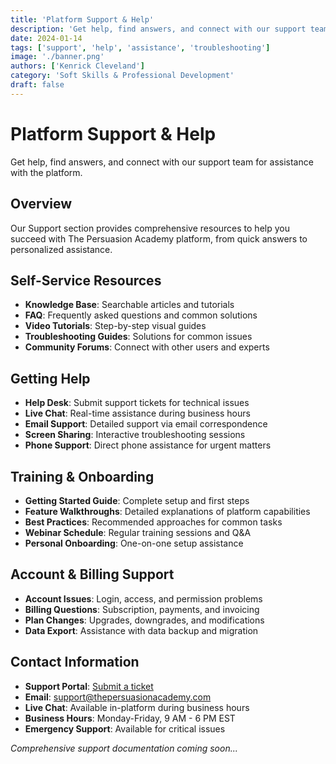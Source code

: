```yaml
---
title: 'Platform Support & Help'
description: 'Get help, find answers, and connect with our support team for assistance with the platform.'
date: 2024-01-14
tags: ['support', 'help', 'assistance', 'troubleshooting']
image: './banner.png'
authors: ['Kenrick Cleveland']
category: 'Soft Skills & Professional Development'
draft: false
---
```


# Platform Support & Help

Get help, find answers, and connect with our support team for assistance with the platform.

## Overview

Our Support section provides comprehensive resources to help you succeed with The Persuasion Academy platform, from quick answers to personalized assistance.

## Self-Service Resources

- **Knowledge Base**: Searchable articles and tutorials
- **FAQ**: Frequently asked questions and common solutions
- **Video Tutorials**: Step-by-step visual guides
- **Troubleshooting Guides**: Solutions for common issues
- **Community Forums**: Connect with other users and experts

## Getting Help

- **Help Desk**: Submit support tickets for technical issues
- **Live Chat**: Real-time assistance during business hours
- **Email Support**: Detailed support via email correspondence
- **Screen Sharing**: Interactive troubleshooting sessions
- **Phone Support**: Direct phone assistance for urgent matters

## Training & Onboarding

- **Getting Started Guide**: Complete setup and first steps
- **Feature Walkthroughs**: Detailed explanations of platform capabilities
- **Best Practices**: Recommended approaches for common tasks
- **Webinar Schedule**: Regular training sessions and Q&A
- **Personal Onboarding**: One-on-one setup assistance

## Account & Billing Support

- **Account Issues**: Login, access, and permission problems
- **Billing Questions**: Subscription, payments, and invoicing
- **Plan Changes**: Upgrades, downgrades, and modifications
- **Data Export**: Assistance with data backup and migration

## Contact Information

- **Support Portal**: [Submit a ticket](#)
- **Email**: support@thepersuasionacademy.com
- **Live Chat**: Available in-platform during business hours
- **Business Hours**: Monday-Friday, 9 AM - 6 PM EST
- **Emergency Support**: Available for critical issues

*Comprehensive support documentation coming soon...*
